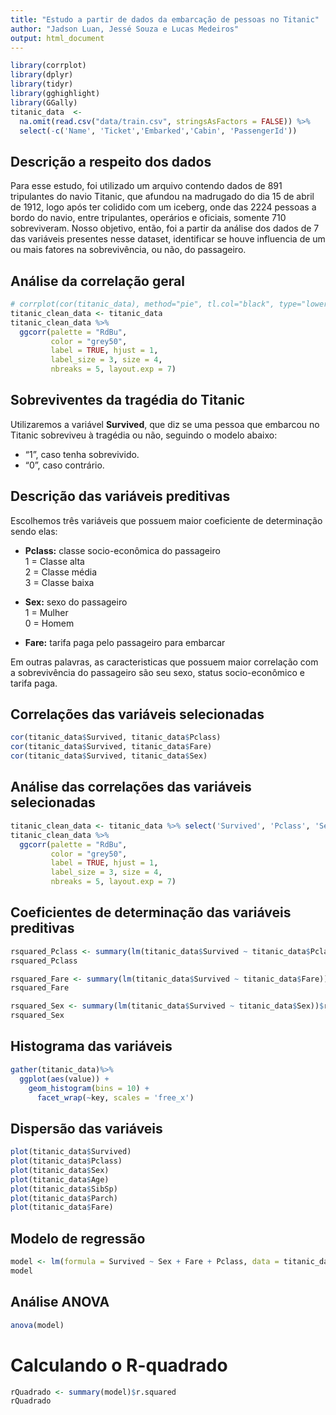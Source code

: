 ```yaml
---
title: "Estudo a partir de dados da embarcação de pessoas no Titanic"
author: "Jadson Luan, Jessé Souza e Lucas Medeiros"
output: html_document
---
```


```r
library(corrplot)
library(dplyr)
library(tidyr)
library(gghighlight)
library(GGally)
titanic_data  <- 
  na.omit(read.csv("data/train.csv", stringsAsFactors = FALSE)) %>%
  select(-c('Name', 'Ticket','Embarked','Cabin', 'PassengerId'))
```

## Descrição a respeito dos dados

 Para esse estudo, foi utilizado um arquivo contendo dados de 891 tripulantes do navio Titanic, que afundou na madrugado do dia 15 de abril de 1912, logo após ter colidido com um iceberg, onde das 2224 pessoas a bordo do navio, entre tripulantes, operários e  oficiais, somente 710 sobreviveram. Nosso objetivo, então, foi a partir da análise dos dados de 7 das variáveis presentes nesse dataset, identificar se houve influencia de um ou mais fatores na sobrevivência, ou não, do passageiro.

## Análise da correlação geral
```r
# corrplot(cor(titanic_data), method="pie", tl.col="black", type="lower")
titanic_clean_data <- titanic_data
titanic_clean_data %>%
  ggcorr(palette = "RdBu",
         color = "grey50",
         label = TRUE, hjust = 1,
         label_size = 3, size = 4,
         nbreaks = 5, layout.exp = 7)
```

## Sobreviventes da tragédia do Titanic

Utilizaremos a variável **Survived**, que diz se uma pessoa que embarcou no Titanic sobreviveu à tragédia ou não, seguindo o modelo abaixo:

- "1", caso tenha sobrevivido.
- "0", caso contrário.

## Descrição das variáveis preditivas

Escolhemos três variáveis que possuem maior coeficiente de determinação sendo elas:

- **Pclass:** classe socio-econômica do passageiro  
1 = Classe alta  
2 = Classe média  
3 = Classe baixa  

- **Sex:** sexo do passageiro  
1 = Mulher  
0 = Homem  

- **Fare:** tarifa paga pelo passageiro para embarcar 

Em outras palavras, as caracteristicas que possuem maior correlação com a sobrevivência do passageiro
são seu sexo, status socio-econômico e tarifa paga.

## Correlações das variáveis selecionadas
```r
cor(titanic_data$Survived, titanic_data$Pclass)
cor(titanic_data$Survived, titanic_data$Fare)
cor(titanic_data$Survived, titanic_data$Sex)
```

## Análise das correlações das variáveis selecionadas
```r
titanic_clean_data <- titanic_data %>% select('Survived', 'Pclass', 'Sex', 'Fare')
titanic_clean_data %>%
  ggcorr(palette = "RdBu",
         color = "grey50",
         label = TRUE, hjust = 1,
         label_size = 3, size = 4,
         nbreaks = 5, layout.exp = 7)
```

## Coeficientes de determinação das variáveis preditivas
```r
rsquared_Pclass <- summary(lm(titanic_data$Survived ~ titanic_data$Pclass))$r.squared
rsquared_Pclass

rsquared_Fare <- summary(lm(titanic_data$Survived ~ titanic_data$Fare))$r.squared
rsquared_Fare

rsquared_Sex <- summary(lm(titanic_data$Survived ~ titanic_data$Sex))$r.squared
rsquared_Sex
```

## Histograma das variáveis

```r
gather(titanic_data)%>%
  ggplot(aes(value)) +
    geom_histogram(bins = 10) +
      facet_wrap(~key, scales = 'free_x')
```

## Dispersão das variáveis
```r
plot(titanic_data$Survived)
plot(titanic_data$Pclass)
plot(titanic_data$Sex)
plot(titanic_data$Age)
plot(titanic_data$SibSp)
plot(titanic_data$Parch)
plot(titanic_data$Fare)
```

## Modelo de regressão
```r
model <- lm(formula = Survived ~ Sex + Fare + Pclass, data = titanic_data)
model
```

## Análise ANOVA
```r
anova(model)
```

# Calculando o R-quadrado
```r
rQuadrado <- summary(model)$r.squared
rQuadrado
```
